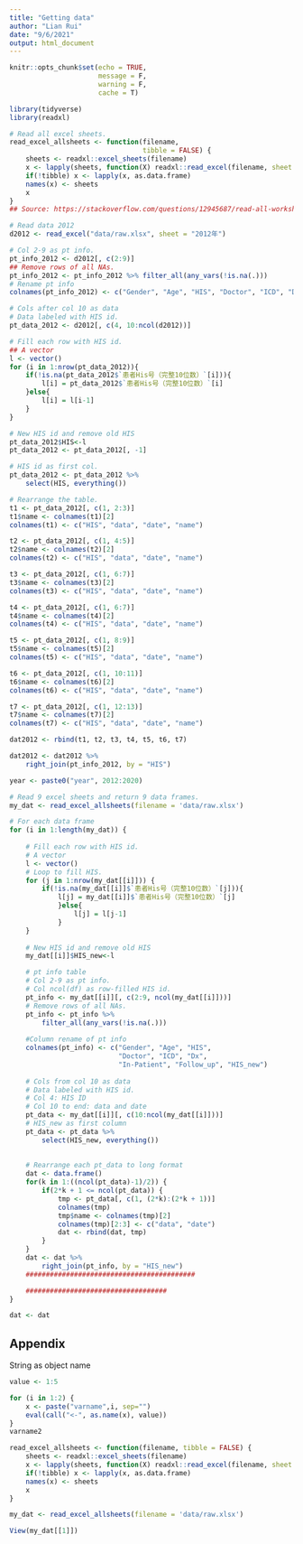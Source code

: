 ```yaml
---
title: "Getting data"
author: "Lian Rui"
date: "9/6/2021"
output: html_document
---
```


```r
knitr::opts_chunk$set(echo = TRUE,
                      message = F,
                      warning = F,
                      cache = T)
```

```r
library(tidyverse)
library(readxl)
```

```r
# Read all excel sheets. 
read_excel_allsheets <- function(filename, 
                                 tibble = FALSE) {
    sheets <- readxl::excel_sheets(filename)
    x <- lapply(sheets, function(X) readxl::read_excel(filename, sheet = X))
    if(!tibble) x <- lapply(x, as.data.frame)
    names(x) <- sheets
    x
}
## Source: https://stackoverflow.com/questions/12945687/read-all-worksheets-in-an-excel-workbook-into-an-r-list-with-data-frames
```



```r
# Read data 2012
d2012 <- read_excel("data/raw.xlsx", sheet = "2012年")

# Col 2-9 as pt info. 
pt_info_2012 <- d2012[, c(2:9)]
## Remove rows of all NAs. 
pt_info_2012 <- pt_info_2012 %>% filter_all(any_vars(!is.na(.)))
# Rename pt info
colnames(pt_info_2012) <- c("Gender", "Age", "HIS", "Doctor", "ICD", "Dx", "In-Patient", "Follow_up")

# Cols after col 10 as data
# Data labeled with HIS id. 
pt_data_2012 <- d2012[, c(4, 10:ncol(d2012))]

# Fill each row with HIS id. 
## A vector
l <- vector()
for (i in 1:nrow(pt_data_2012)){
    if(!is.na(pt_data_2012$`患者His号（完整10位数）`[i])){
        l[i] = pt_data_2012$`患者His号（完整10位数）`[i]
    }else{
        l[i] = l[i-1]
    }
}

# New HIS id and remove old HIS
pt_data_2012$HIS<-l
pt_data_2012 <- pt_data_2012[, -1]

# HIS id as first col. 
pt_data_2012 <- pt_data_2012 %>%
    select(HIS, everything())

# Rearrange the table. 
t1 <- pt_data_2012[, c(1, 2:3)]
t1$name <- colnames(t1)[2]
colnames(t1) <- c("HIS", "data", "date", "name")

t2 <- pt_data_2012[, c(1, 4:5)]
t2$name <- colnames(t2)[2]
colnames(t2) <- c("HIS", "data", "date", "name")

t3 <- pt_data_2012[, c(1, 6:7)]
t3$name <- colnames(t3)[2]
colnames(t3) <- c("HIS", "data", "date", "name")

t4 <- pt_data_2012[, c(1, 6:7)]
t4$name <- colnames(t4)[2]
colnames(t4) <- c("HIS", "data", "date", "name")

t5 <- pt_data_2012[, c(1, 8:9)]
t5$name <- colnames(t5)[2]
colnames(t5) <- c("HIS", "data", "date", "name")

t6 <- pt_data_2012[, c(1, 10:11)]
t6$name <- colnames(t6)[2]
colnames(t6) <- c("HIS", "data", "date", "name")

t7 <- pt_data_2012[, c(1, 12:13)]
t7$name <- colnames(t7)[2]
colnames(t7) <- c("HIS", "data", "date", "name")

dat2012 <- rbind(t1, t2, t3, t4, t5, t6, t7)

dat2012 <- dat2012 %>%
    right_join(pt_info_2012, by = "HIS")
```

```r
year <- paste0("year", 2012:2020)
```


```r
# Read 9 excel sheets and return 9 data frames.  
my_dat <- read_excel_allsheets(filename = 'data/raw.xlsx')

# For each data frame
for (i in 1:length(my_dat)) {
    
    # Fill each row with HIS id. 
    # A vector
    l <- vector()
    # Loop to fill HIS. 
    for (j in 1:nrow(my_dat[[i]])) {
        if(!is.na(my_dat[[i]]$`患者His号（完整10位数）`[j])){
            l[j] = my_dat[[i]]$`患者His号（完整10位数）`[j]
            }else{
                l[j] = l[j-1]
            }
    }
    
    # New HIS id and remove old HIS
    my_dat[[i]]$HIS_new<-l

    # pt info table
    # Col 2-9 as pt info. 
    # Col ncol(df) as row-filled HIS id. 
    pt_info <- my_dat[[i]][, c(2:9, ncol(my_dat[[i]]))]
    # Remove rows of all NAs. 
    pt_info <- pt_info %>%
        filter_all(any_vars(!is.na(.)))
    
    #Column rename of pt info
    colnames(pt_info) <- c("Gender", "Age", "HIS",
                           "Doctor", "ICD", "Dx",
                           "In-Patient", "Follow_up", "HIS_new")
    
    # Cols from col 10 as data
    # Data labeled with HIS id.
    # Col 4: HIS ID
    # Col 10 to end: data and date
    pt_data <- my_dat[[i]][, c(10:ncol(my_dat[[i]]))]
    # HIS_new as first column
    pt_data <- pt_data %>%
        select(HIS_new, everything())
    
    
    # Rearrange each pt_data to long format
    dat <- data.frame()
    for(k in 1:((ncol(pt_data)-1)/2)) {
        if(2*k + 1 <= ncol(pt_data)) {
            tmp <- pt_data[, c(1, (2*k):(2*k + 1))]
            colnames(tmp)
            tmp$name <- colnames(tmp)[2]
            colnames(tmp)[2:3] <- c("data", "date")
            dat <- rbind(dat, tmp)
        }
    }
    dat <- dat %>%
        right_join(pt_info, by = "HIS_new")
    ##########################################

    ###################################
}

dat <- dat 

```



## Appendix

String as object name
```r
value <- 1:5

for (i in 1:2) {
    x <- paste("varname",i, sep="")
    eval(call("<-", as.name(x), value))
}
varname2
```

```r
read_excel_allsheets <- function(filename, tibble = FALSE) {
    sheets <- readxl::excel_sheets(filename)
    x <- lapply(sheets, function(X) readxl::read_excel(filename, sheet = X))
    if(!tibble) x <- lapply(x, as.data.frame)
    names(x) <- sheets
    x
}

my_dat <- read_excel_allsheets(filename = 'data/raw.xlsx')

View(my_dat[[1]])
```

